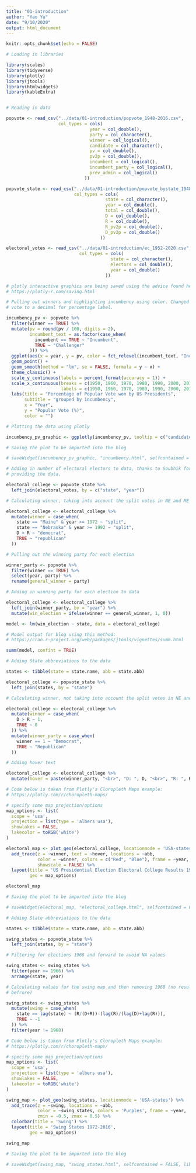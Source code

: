 ```yaml
---
title: "01-introduction"
author: "Yao Yu"
date: "9/10/2020"
output: html_document
---
```


```r
knitr::opts_chunk$set(echo = FALSE)

# Loading in libraries

library(scales)
library(tidyverse)
library(plotly)
library(jtools)
library(htmlwidgets)
library(kableExtra)


# Reading in data

popvote <- read_csv("../data/01-introduction/popvote_1948-2016.csv",
                    col_types = cols(
                                year = col_double(),
                                party = col_character(),
                                winner = col_logical(),
                                candidate = col_character(),
                                pv = col_double(),
                                pv2p = col_double(),
                                incumbent = col_logical(),
                                incumbent_party = col_logical(),
                                prev_admin = col_logical()
                              ))

popvote_state <- read_csv("../data/01-introduction/popvote_bystate_1948-2016.csv",
                          col_types = cols(
                                      state = col_character(),
                                      year = col_double(),
                                      total = col_double(),
                                      D = col_double(),
                                      R = col_double(),
                                      R_pv2p = col_double(),
                                      D_pv2p = col_double()
                                    ))

electoral_votes <- read_csv("../data/01-introduction/ec_1952-2020.csv",
                            col_types = cols(
                                        state = col_character(),
                                        electors = col_double(),
                                        year = col_double()
                                      ))

```

```r

# plotly interactive graphics are being saved using the advice found here:
# https://plotly-r.com/saving.html

# Pulling out winners and highlighting incumbency using color. Changed popular
# vote to a decimal for percentage label.

incumbency_pv <- popvote %>% 
  filter(winner == TRUE) %>%
  mutate(pv = round(pv / 100, digits = 2),
         incumbent_text = as.factor(case_when(
           incumbent == TRUE ~ "Incumbent",
           TRUE ~ "Challenger"
         ))) %>% 
  ggplot(aes(x = year, y = pv, color = fct_relevel(incumbent_text, "Incumbent", "Challenger"), label = candidate)) +
  geom_point() +
  geom_smooth(method = "lm", se = FALSE, formula = y ~ x) +
  theme_classic() +
  scale_y_continuous(labels = percent_format(accuracy = 1)) +
  scale_x_continuous(breaks = c(1950, 1960, 1970, 1980, 1990, 2000, 2010, 2020), 
                     labels = c(1950, 1960, 1970, 1980, 1990, 2000, 2010, 2020)) +
  labs(title = "Percentage of Popular Vote won by US Presidents",
       subtitle = "grouped by incumbency",
       x = "Year",
       y = "Popular Vote (%)",
       color = "")

# Plotting the data using plotly

incumbency_pv_graphic <- ggplotly(incumbency_pv, tooltip = c("candidate", "year", "pv"))

# Saving the plot to be imported into the blog

# saveWidget(incumbency_pv_graphic, "incumbency.html", selfcontained = FALSE, libdir = "lib")

```

```r

# Adding in number of electoral electors to data, thanks to Soubhik for
# providing the data.

electoral_college <- popvote_state %>% 
  left_join(electoral_votes, by = c("state", "year"))

# Calculating winner, taking into account the split votes in NE and ME

electoral_college <- electoral_college %>% 
  mutate(winner = case_when(
    state == "Maine" & year >= 1972 ~ "split",
    state == "Nebraska" & year >= 1992 ~ "split",
    D > R ~ "democrat",
    TRUE ~ "republican"
  ))

# Pulling out the winning party for each election

winner_party <- popvote %>% 
  filter(winner == TRUE) %>% 
  select(year, party) %>% 
  rename(general_winner = party)

# Adding in winning party for each election to data

electoral_college <- electoral_college %>% 
  left_join(winner_party, by = "year") %>% 
  mutate(win_election = ifelse(winner == general_winner, 1, 0))

model <- lm(win_election ~ state, data = electoral_college)

# Model output for blog using this method:
# https://cran.r-project.org/web/packages/jtools/vignettes/summ.html

summ(model, confint = TRUE)

```


```r

# Adding State abbreviations to the data

states <- tibble(state = state.name, abb = state.abb)

electoral_college <- popvote_state %>% 
  left_join(states, by = "state")

# Calculating winner, not taking into account the split votes in NE and ME

electoral_college <- electoral_college %>% 
  mutate(winner = case_when(
    D > R ~ 1,
    TRUE ~ 0
  )) %>% 
  mutate(winner_party = case_when(
    winner == 1 ~ "Democrat",
    TRUE ~ "Republican"
  ))

# Adding hover text

electoral_college <- electoral_college %>% 
  mutate(hover = paste(winner_party, "<br>", "D: ", D, "<br>", "R: ", R, sep = ""))

# Code below is taken from Plotly's Cloropleth Maps example:
# https://plotly.com/r/choropleth-maps/

# specify some map projection/options
map_options <- list(
  scope = 'usa',
  projection = list(type = 'albers usa'),
  showlakes = FALSE,
  lakecolor = toRGB('white')
)

electoral_map <- plot_geo(electoral_college, locationmode = 'USA-states') %>% 
  add_trace(z = ~winner, text = ~hover, locations = ~abb, 
            color = ~winner, colors = c("Red", "Blue"), frame = ~year,
            showscale = FALSE) %>% 
  layout(title = 'US Presidential Election Electoral College Results 1948-2016',
         geo = map_options)

electoral_map

# Saving the plot to be imported into the blog

# saveWidget(electoral_map, "electoral_college.html", selfcontained = FALSE, libdir = "lib")

```

```r

# Adding State abbreviations to the data

states <- tibble(state = state.name, abb = state.abb)

swing_states <- popvote_state %>% 
  left_join(states, by = "state")

# Filtering for elections 1968 and forward to avoid NA values

swing_states <- swing_states %>% 
  filter(year >= 1966) %>% 
  arrange(state, year)

# Calculating values for the swing map and then removing 1968 (no results from
# befrore)

swing_states <- swing_states %>% 
  mutate(swing = case_when(
    state == lag(state) ~ (R/(D+R))-(lag(R)/(lag(D)+lag(R))),
    TRUE ~ -1
  )) %>% 
  filter(year != 1968)

# Code below is taken from Plotly's Cloropleth Maps example:
# https://plotly.com/r/choropleth-maps/

# specify some map projection/options
map_options <- list(
  scope = 'usa',
  projection = list(type = 'albers usa'),
  showlakes = FALSE,
  lakecolor = toRGB('white')
)

swing_map <- plot_geo(swing_states, locationmode = 'USA-states') %>% 
  add_trace(z = ~swing, locations = ~abb,
            color = ~swing_states, colors = 'Purples', frame = ~year,
            zmin = -0.5, zmax = 0.5) %>% 
  colorbar(title = 'Swing') %>% 
  layout(title = 'Swing States 1972-2016',
         geo = map_options)

swing_map

# Saving the plot to be imported into the blog

# saveWidget(swing_map, "swing_states.html", selfcontained = FALSE, libdir = "lib")

```

